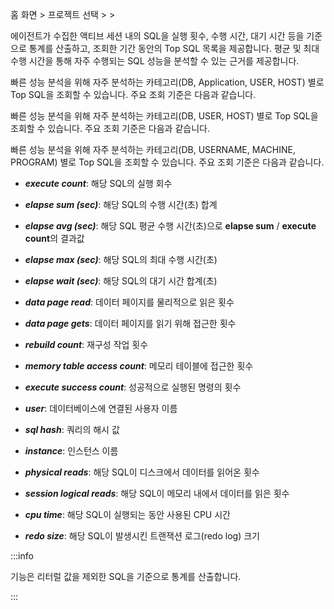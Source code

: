 홈 화면 &gt; 프로젝트 선택 &gt; <Cmdname sid="side_reportStat" className="uitext" /> &gt; <Cmdname sid="side_dbSqlStat" className="uitext" />

에이전트가 수집한 액티브 세션 내의 SQL을 실행 횟수, 수행 시간, 대기 시간 등을 기준으로 통계를 산출하고, 조회한 기간 동안의 Top SQL 목록을 제공합니다. 평균 및 최대 수행 시간을 통해 자주 수행되는 SQL 성능을 분석할 수 있는 근거를 제공합니다.

<InDoc product="postgresql">

빠른 성능 분석을 위해 자주 분석하는 카테고리(DB, Application, USER, HOST) 별로 Top SQL을 조회할 수 있습니다. 주요 조회 기준은 다음과 같습니다.

</InDoc>

<InDoc product="mysql">

빠른 성능 분석을 위해 자주 분석하는 카테고리(DB, USER, HOST) 별로 Top SQL을 조회할 수 있습니다. 주요 조회 기준은 다음과 같습니다.

</InDoc>

<InDoc product="oracle-pro,oracle">

빠른 성능 분석을 위해 자주 분석하는 카테고리(DB, USERNAME, MACHINE, PROGRAM) 별로 Top SQL을 조회할 수 있습니다. 주요 조회 기준은 다음과 같습니다.

</InDoc>

* ***execute count***: 해당 SQL의 실행 회수

* ***elapse sum (sec)***: 해당 SQL의 수행 시간(초) 합계

* ***elapse avg (sec)***:	해당 SQL 평균 수행 시간(초)으로 **elapse sum** / **execute count**의 결과값

* ***elapse max (sec)***: 해당 SQL의 최대 수행 시간(초)

<Xclude product="mysql,mssql,tibero">

* ***elapse wait (sec)***: 해당 SQL의 대기 시간 합계(초)

</Xclude>

<InDoc product="altibase">

* ***data page read***: 데이터 페이지를 물리적으로 읽은 횟수

* ***data page gets***: 데이터 페이지를 읽기 위해 접근한 횟수

* ***rebuild count***: 재구성 작업 횟수

* ***memory table access count***: 메모리 테이블에 접근한 횟수

* ***execute success count***: 성공적으로 실행된 명령의 횟수

* ***user***: 데이터베이스에 연결된 사용자 이름

* ***sql hash***: 쿼리의 해시 값

</InDoc>

<Xclude product="mssql,tibero,cubrid">

* ***instance***: 인스턴스 이름

</Xclude>

<InDoc product="oracle,oracle-pro">

* ***physical reads***: 해당 SQL이 디스크에서 데이터를 읽어온 횟수

* ***session logical reads***: 해당 SQL이 메모리 내에서 데이터를 읽은 횟수

</InDoc>

<InDoc product="oracle-pro">

* ***cpu time***: 해당 SQL이 실행되는 동안 사용된 CPU 시간

* ***redo size***: 해당 SQL이 발생시킨 트랜잭션 로그(redo log) 크기

</InDoc>

:::info

<Cmdname sid="side_dbSqlStat" className="uitext" /> 기능은 리터럴 값을 제외한 SQL을 기준으로 통계를 산출합니다.

:::